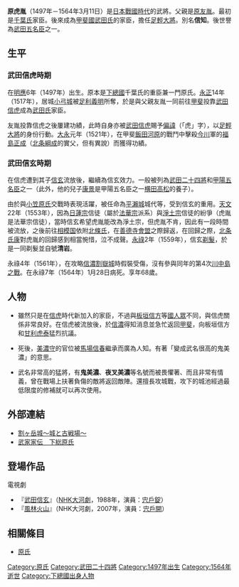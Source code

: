 {{日本武士
|名稱= 原 虎胤
|圖片名稱= 
|圖片大小= 
|圖片說明= 
|時代= [[日本戰國時代|日本戰國時代]]
|出生日期= [[明應_(日本)|明應]]6年（1497年）
|出生地點= 
|逝世日期= [[永祿|永祿]]7年1月28日（1564年3月11日）
|逝世地點= 
|假名= 
|羅馬字= 
|幼名= 
|改名= 
|别名= 虎種、鬼美濃、夜叉美濃（渾名）
|諡号= 
|神号= 
|戒名= 清岩
|洗禮名= 
|墓所= 
|朝廷官位= [[美濃守|美濃守]]
|幕府職位= 
|主君= [[千葉勝胤|千葉勝胤]]→[[武田信虎|武田信虎]]→[[武田信玄|信玄]]→[[北條氏康|北條氏康]]→武田信玄
|藩= 
|氏族= [[原氏|原氏]]
|父母= 父：[[原友胤|原友胤]]
|養父= 
|養母= 
|兄弟= 弟：[[桑原甚助|桑原甚助]]（[[織田氏|織田氏]]家臣，在[[桶狹間之戰|桶狹間之戰]]中戰死）
|姐妹= 
|正室= 
|側室= 
|嗣子= [[横田康景|横田康景]]、'''[[原盛胤|盛胤]]'''、[[原重胤|重胤]]
|嗣女= [[初鹿野忠次|初鹿野忠次]]室
|養子= 
|養女= 
}}
{{japanese|japanese=原 虎胤|kana=はら とらたね|romaji=Hara Toratane}}
'''原虎胤'''（1497年－1564年3月11日）是[[日本戰國時代|日本戰國時代]]的武將。父親是[[原友胤|原友胤]]。最初是[[千葉氏|千葉氏]]家臣。後來成為[[甲斐國|甲斐國]][[武田氏|武田氏]]的家臣，擔任[[足輕大將|足輕大將]]。別名'''信知'''。後世譽為[[武田五名臣|武田五名臣]]之一。

== 生平 ==
=== 武田信虎時期 ===
在[[明應_(日本)|明應]]6年（1497年）出生。原本是[[下總國|下總國]]千葉氏的重臣兼一門原氏。[[永正|永正]]14年（1517年），居城[[小弓城|小弓城]]被[[足利義明|足利義明]]所奪，於是與父親友胤一同前往[[甲斐|甲斐]]投靠[[武田信虎|武田信虎]]成為[[武田氏|武田氏]]家臣。

友胤投靠信虎之後屢建功績，此時自身亦被[[武田信虎|武田信虎]]賜予[[偏諱|偏諱]]（「虎」字），以[[足輕大將|足輕大將]]的身份行動。[[大永|大永]]元年（1521年），在甲斐[[飯田河原|飯田河原]]的戰鬥中擊殺[[今川氏|今川]]軍的[[福島正成|福島正成]]（[[北条綱成|北条綱成]]的實父，但有異說）而獲得功績。

=== 武田信玄時期 ===
在信虎遭到其子[[武田信玄|信玄]]流放後，繼續為信玄效力。一般被列為[[武田二十四將|武田二十四將]]和[[甲陽五名臣|甲陽五名臣]]之一（此外，他的兒子[[橫田康景|康景]]是甲陽五名臣之一[[横田高松|横田高松]]的養子）。

由於與[[小笠原氏|小笠原氏]]交戰時表現活躍，被任命為[[平瀨城|平瀨城]]城代等，受到信玄的重用。[[天文_(後奈良天皇)|天文]]22年（1553年），因為[[日蓮宗|日蓮宗]]信徒（屬於[[法華宗|法華宗]]派系）與[[净土宗_(日本)|淨土宗]]信徒的紛爭（虎胤是法華宗信徒），當時信玄希望虎胤能改為淨土宗，但虎胤不肯，因此有一段時間被流放，之後前往[[相模国|相模国]]依附[[後北条氏|北條氏]]，在[[甲相駿三國同盟|善德寺會盟]]之際歸返，在回歸之際，[[北条氏康|北条氏康]]對虎胤的回歸感到相當惋惜，泣不成聲。[[永祿|永祿]]2年（1559年），信玄[[剃髮|剃髮]]，於是一同剃髮並自號'''清岩'''。

永祿4年（1561年），在攻略[[信濃|信濃]][[割嶽城|割嶽城]]時假裝受傷，沒有參與同年的第4次[[川中島之戰|川中島之戰]]。在永祿7年（1564年）1月28日病死。享年68歲。

== 人物 ==
*雖然只是在[[武田信虎|信虎]]時代新加入的家臣，不過與[[板垣信方|板垣信方]]等[[國人眾|國人眾]]不同，與信虎關係非常良好。在信虎被流放後，於[[信濃|信濃]]得知消息並急忙返回[[甲斐|甲斐]]，向板垣信方和[[甘利虎泰|甘利虎泰]]猛烈抗議。

*死後，[[美濃守|美濃守]]的官位被[[馬場信春|馬場信春]]繼承而廣為人知。有著「變成武名很高的鬼美濃」的意思。

*武名非常高的猛將，有'''鬼美濃'''、'''夜叉美濃'''等名號而被畏懼著、而且非常有情義，曾在戰場上扶著負傷的敵將返回敵陣。還擅長攻城戰，攻下的城池經過最低限度的修補就可以再次使用。

== 外部連結 ==
*[http://utsu02.fc2web.com/shiro442.html 割ヶ岳城～城と古戦場～] {{Wayback|url=http://utsu02.fc2web.com/shiro442.html |date=20200112143530 }}
*[http://www2.harimaya.com/sengoku/html/c_hara_k.html 武家家伝＿下総原氏] {{Wayback|url=http://www2.harimaya.com/sengoku/html/c_hara_k.html |date=20200205002529 }}

== 登場作品 ==
;電視劇
*『[[武田信玄_(大河劇)|武田信玄]]』（[[NHK大河劇|NHK大河劇]]，1988年，演員：[[宍戶錠|宍戶錠]]）
*『[[風林火山_(大河劇)|風林火山]]』（NHK大河劇，2007年，演員：[[宍戶開|宍戶開]]）

== 相關條目 ==
*[[原氏_(日本)|原氏]]

[[Category:原氏|Category:原氏]]
[[Category:武田二十四將|Category:武田二十四將]]
[[Category:1497年出生|Category:1497年出生]]
[[Category:1564年逝世|Category:1564年逝世]]
[[Category:下總國出身人物|Category:下總國出身人物]]